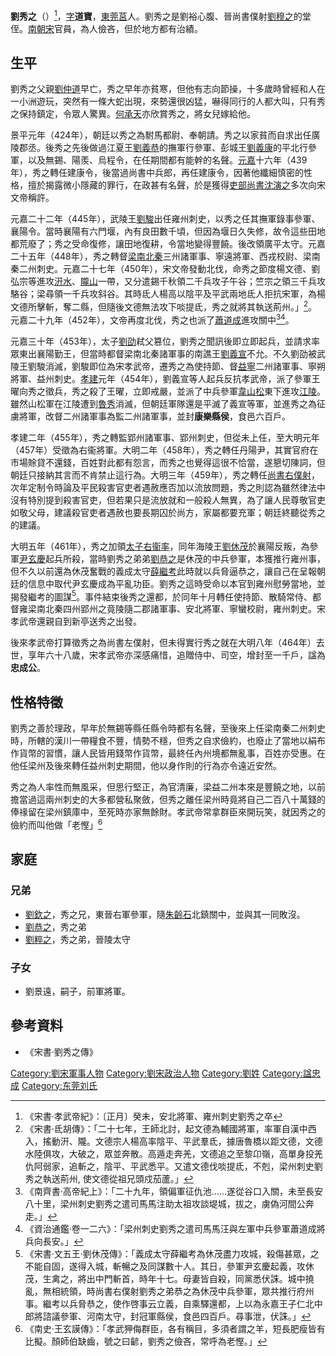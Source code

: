 {{Infobox Biography
| subject_name   = 劉秀之
| image_name     = 
| image_size     = 
| image_caption  = 
| date_of_birth  = 397年
| place_of_birth =　東晉僑置徐州[[京口|京口]]
| date_of_death  = 464年
| place_of_death = [[南朝宋|南朝宋]][[雍州|雍州]][[襄陽|襄陽]]
| occupation = 南朝宋官員
}}

'''劉秀之'''（{{bd|397年||464年|2月6日|catIdx=L}}）<ref>《宋書·孝武帝紀》：〔正月〕癸未，安北將軍、雍州刺史劉秀之卒</ref>，[[表字|字]]'''道寶'''，[[東莞郡|東莞]][[莒縣|莒]]人。劉秀之是劉裕心腹、晉尚書僕射[[劉穆之|劉穆之]]的堂侄。[[南朝宋|南朝宋]]官員，為人儉吝，但於地方都有治績。

== 生平 ==
劉秀之父親[[劉仲道|劉仲道]]早亡，秀之早年亦貧寒，但他有志向節操，十多歲時曾經和人在一小洲遊玩，突然有一條大蛇出現，來勢還很凶猛，嚇得同行的人都大叫，只有秀之保持鎮定，令眾人驚異。[[何承天_(南朝)|何承天]]亦欣賞秀之，將女兒嫁給他。

景平元年（424年），朝廷以秀之為駙馬都尉、奉朝請。秀之以家貧而自求出任廣陵郡丞。後秀之先後做過江夏王[[劉義恭|劉義恭]]的撫軍行參軍、彭城王[[劉義康|劉義康]]的平北行參軍，以及無錫、陽羨、烏程令，在任期間都有能幹的名聲。[[元嘉|元嘉]]十六年（439年），秀之轉任建康令，後當過尚書中兵郎，再任建康令，因著他纖細慎密的性格，擅於揭露微小隱藏的罪行，在政甚有名聲，於是獲得[[吏部尚書|吏部尚書]][[沈演之|沈演之]]多次向宋文帝稱許。

元嘉二十二年（445年），武陵王[[宋孝武帝|劉駿]]出任雍州刺史，以秀之任其撫軍錄事參軍、襄陽令。當時襄陽有六門堰，內有良田數千頃，但因為堰日久失修，故令這些田地都荒廢了；秀之受命復修，讓田地復耕，令當地變得豐饒。後改領廣平太守。元嘉二十五年（448年），秀之轉督[[梁州|梁]][[南秦州|南]][[北秦州|北秦]]三州諸軍事、寧遠將軍、西戎校尉、梁南秦二州刺史。元嘉二十七年（450年），宋文帝發動北伐，命秀之節度楊文德、劉弘宗等進攻[[汧水|汧水]]、[[隴山|隴山]]一帶，又分遣錫千秋領二千兵攻子午谷；竺宗之領三千兵攻駱谷；梁尋領一千兵攻斜谷。其時氐人楊高以陰平及平武兩地氐人拒抗宋軍，為楊文德所擊斬，奪二縣，但隨後文德無法攻下啖提氐，秀之就將其執送荊州。」<ref>《宋書·氐胡傳》：「二十七年，王師北討，起文德為輔國將軍，率軍自漢中西入，搖動汧、隴。文德宗人楊高率陰平、平武羣氐，據唐魯橋以距文德，文德水陸俱攻，大破之，眾並奔散。高遁走奔羌，文德追之至黎卬嶺，高單身投羌仇阿弱家，追斬之，陰平、平武悉平。又遣文德伐啖提氐，不剋，梁州刺史劉秀之執送荊州, 使文德從祖兄頭戍茄蘆。」</ref>。元嘉二十九年（452年），文帝再度北伐，秀之也派了[[蕭道成|蕭道成]]進攻關中<ref>《南齊書·高帝紀上》：「二十九年，領偏軍征仇池……遂從谷口入關，未至長安八十里，梁州刺史劉秀之遣司馬馬注助太祖攻談堤城，拔之，虜偽河間公奔走。」</ref><ref>《資治通鑑·卷一二六》：「梁州刺史劉秀之遣司馬馬汪與左軍中兵參軍蕭道成將兵向長安。」</ref>。

元嘉三十年（453年），太子[[劉劭_(劉宋)|劉劭]]弒父篡位，劉秀之聞訊後即立即起兵，並請求率眾東出襄陽勤王，但當時都督梁南北秦諸軍事的南譙王[[劉義宣|劉義宣]]不允。不久劉劭被武陵王劉駿消滅，劉駿即位為宋孝武帝，遷秀之為使持節、督[[益州|益]][[寧州|寧]]二州諸軍事、寧朔將軍、益州刺史。[[孝建|孝建]]元年（454年），劉義宣等人起兵反抗孝武帝，派了參軍王曜向秀之徵兵，秀之殺了王曜，立即戒嚴，並派了中兵參軍[[韋山松|韋山松]]東下進攻[[江陵|江陵]]。雖然山松軍在江陵遭到[[魯秀|魯秀]]消滅，但朝廷軍隊還是平滅了義宣等軍，並進秀之為征虜將軍，改督二州諸軍事為監二州諸軍事，並封'''康樂縣侯'''，食邑六百戶。

孝建二年（455年），秀之轉監郢州諸軍事、郢州刺史，但從未上任，至大明元年（457年）受徵為右衞將軍。大明二年（458年），秀之轉任丹陽尹，其實官府在市場賖貸不還錢，百姓對此都有怨言，而秀之也覺得這很不恰當，遂懇切陳詞，但朝廷只接納其言而不肯禁止這行為。大明三年（459年），秀之轉任[[尚書右僕射|尚書右僕射]]，次年定制令時論及平民殺害官吏者遇赦應否加以流放問題，秀之則認為雖然律法中沒有特別提到殺害官吏，但若果只是流放就和一般殺人無異，為了讓人民尊敬官吏如敬父母，建議殺官吏者遇赦也要長期囚於尚方，家屬都要充軍；朝廷終聽從秀之的建議。

大明五年（461年），秀之加領[[太子右衞率|太子右衞率]]，同年海陵王[[劉休茂|劉休茂]]於襄陽反叛，為參軍[[尹玄慶|尹玄慶]]起兵所殺，當時劉秀之弟弟[[劉恭之|劉恭之]]是休茂的中兵參軍，本獲推行雍州事，但不久以前還為休茂奮戰的義成太守[[薛繼考|薛繼考]]此時就以兵脅逼恭之，讓自己在呈報朝廷的信息中取代尹玄慶成為平亂功臣。劉秀之這時受命以本官到雍州慰勞當地，並揭發繼考的圖謀<ref>《宋書·文五王·劉休茂傳》：「義成太守薛繼考為休茂盡力攻城，殺傷甚眾，之不能自固，遂得入城，斬暢之及同謀數十人。其日，參軍尹玄慶起義，攻休茂，生禽之，將出中門斬首，時年十七。母妻皆自殺，同黨悉伏誅。城中撓亂，無相統領，時尚書右僕射劉秀之弟恭之為休茂中兵參軍，眾共推行府州事。繼考以兵脅恭之，使作啓事云立義，自乘驛還都，上以為永嘉王子仁北中郎將諮議參軍、河南太守，封冠軍縣侯，食邑四百戶。尋事泄，伏誅。」</ref>。事件結束後秀之還都，於同年十月轉任使持節、散騎常侍、都督雍梁南北秦四州郢州之竟陵隨二郡諸軍事、安北將軍、寧蠻校尉，雍州刺史。宋孝武帝還親自到新亭送秀之出發。

後來孝武帝打算徵秀之為尚書左僕射，但未得實行秀之就在大明八年（464年）去世，享年六十八歲，宋孝武帝亦深感痛惜，追贈侍中、司空，增封至一千戶，諡為'''忠成公'''。

== 性格特徵 ==
劉秀之善於理政，早年於無錫等縣任縣令時都有名聲，至後來上任梁南秦二州刺史時，所轄的漢川一帶糧食不豐，情勢不穩，但秀之自求儉約，也廢止了當地以絹布作貨幣的習慣，讓人民皆用錢幣作貨幣，最終任內州境都無亂事，百姓亦受惠。在他任梁州及後來轉任益州刺史期間，他以身作則的行為亦令遠近安然。

秀之為人率性而無風采，但思行堅正，為官清廉，梁益二州本來是豐饒之地，以前擔當過這兩州刺史的大多都營私聚斂，但秀之離任梁州時竟將自己二百八十萬錢的俸禒留在梁州鎮庫中，至死時亦家無餘財。孝武帝常拿群臣來開玩笑，就因秀之的儉約而叫他做「老慳」<ref>《南史·王玄謨傳》：「孝武狎侮群臣，各有稱目，多須者謂之羊，短長肥瘦皆有比擬。顏師伯缺齒，號之曰齴，劉秀之儉吝，常呼為老慳。」</ref>

== 家庭 ==
=== 兄弟 ===
*[[劉欽之|劉欽之]]，秀之兄，東晉右軍參軍，隨[[朱齡石|朱齡石]]北鎮關中，並與其一同敗沒。
*[[劉恭之|劉恭之]]，秀之弟
*[[劉粹之|劉粹之]]，秀之弟，晉陵太守

=== 子女 ===
*劉景遠，嗣子，前軍將軍。

== 參考資料 ==
*《宋書·劉秀之傳》
{{reflist}}

[[Category:劉宋軍事人物|Category:劉宋軍事人物]]
[[Category:劉宋政治人物|Category:劉宋政治人物]]
[[Category:劉姓|Category:劉姓]]
[[Category:諡忠成|Category:諡忠成]]
[[Category:东莞刘氏|Category:东莞刘氏]]